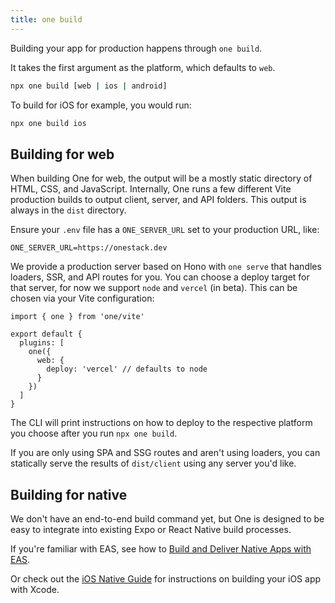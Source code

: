 ```yaml
---
title: one build
---
```


Building your app for production happens through `one build`.

It takes the first argument as the platform, which defaults to `web`.

```bash
npx one build [web | ios | android]
```

To build for iOS for example, you would run:

```bash
npx one build ios
```

## Building for web

When building One for web, the output will be a mostly static directory of HTML, CSS, and JavaScript. Internally, One runs a few different Vite production builds to output client, server, and API folders. This output is always in the `dist` directory.

Ensure your `.env` file has a `ONE_SERVER_URL` set to your production URL, like:

```
ONE_SERVER_URL=https://onestack.dev
```

We provide a production server based on Hono with `one serve` that handles loaders, SSR, and API routes for you. You can choose a deploy target for that server, for now we support `node` and `vercel` (in beta). This can be chosen via your Vite configuration:

```tsx fileName=vite.config.ts
import { one } from 'one/vite'

export default {
  plugins: [
    one({
      web: {
        deploy: 'vercel' // defaults to node
      }
    })
  ]
}
```

The CLI will print instructions on how to deploy to the respective platform you choose after you run `npx one build`.

If you are only using SPA and SSG routes and aren't using loaders, you can statically serve the results of `dist/client` using any server you'd like.

## Building for native

We don't have an end-to-end build command yet, but One is designed to be easy to integrate into existing Expo or React Native build processes.

If you're familiar with EAS, see how to [Build and Deliver Native Apps with EAS](/docs/guides-eas).

Or check out the [iOS Native Guide](/docs/guides-ios-native) for instructions on building your iOS app with Xcode.

